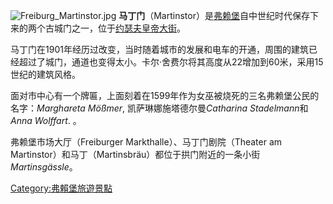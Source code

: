 [[File:Freiburg_Martinstor.jpg|thumbnail]]
'''马丁门'''（Martinstor）是[[弗赖堡|弗赖堡]]自中世纪时代保存下来的两个古城门之一，位于[[约瑟夫皇帝大街|约瑟夫皇帝大街]]。

马丁门在1901年经历过改变，当时随着城市的发展和电车的开通，周围的建筑已经超过了城门，通道也变得太小。卡尔·舍费尔将其高度从22增加到60米，采用15世纪的建筑风格。

面对市中心有一个牌匾，上面刻着在1599年作为女巫被烧死的三名弗赖堡公民的名字：''Marghareta Mößmer'', 凯萨琳娜施塔德尔曼''Catharina Stadelmann''和''Anna Wolffart''. 。

弗赖堡市场大厅（Freiburger Markthalle）、马丁门剧院（Theater am Martinstor）和马丁（Martinsbräu）都位于拱门附近的一条小街''Martinsgässle''。
{{coord|47.9936|N|7.8489|E|source:wikidata|display=title}}

[[Category:弗賴堡旅遊景點|Category:弗賴堡旅遊景點]]